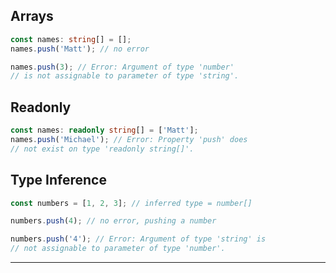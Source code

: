 ## Arrays

```ts copy
const names: string[] = [];
names.push('Matt'); // no error

names.push(3); // Error: Argument of type 'number'
// is not assignable to parameter of type 'string'.
```

## Readonly

```ts copy
const names: readonly string[] = ['Matt'];
names.push('Michael'); // Error: Property 'push' does
// not exist on type 'readonly string[]'.
```

## Type Inference

```ts copy
const numbers = [1, 2, 3]; // inferred type = number[]

numbers.push(4); // no error, pushing a number

numbers.push('4'); // Error: Argument of type 'string' is
// not assignable to parameter of type 'number'.
```

---
